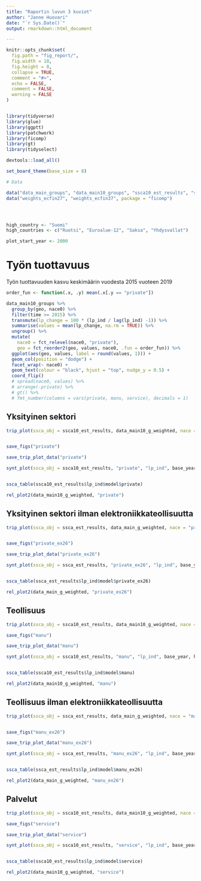 ```yaml
---
title: "Raportin luvun 3 kuviot"
author: "Janne Huovari"
date: "`r Sys.Date()`"
output: rmarkdown::html_document

---
```


```r
knitr::opts_chunk$set(
  fig.path = "fig_report/",
  fig.width = 10,
  fig.height = 8,
  collapse = TRUE,
  comment = "#>", 
  echo = FALSE, 
  comment = FALSE, 
  warning = FALSE
)


library(tidyverse)
library(glue)
library(ggptt)
library(patchwork)
library(ficomp)
library(gt)
library(tidyselect)

devtools::load_all()

set_board_theme(base_size = 8)

# Data

data("data_main_groups", "data_main10_groups", "ssca10_est_results", "ssca10_est_results", "ssca_exp_est_results")
data("weights_ecfin27", "weights_ecfin37", package = "ficomp")




high_country <- "Suomi"
high_countries <- c("Ruotsi", "Euroalue-12", "Saksa", "Yhdysvallat")

plot_start_year <- 2000

```

# Työn tuottavuus

Työn tuottavuuden kasvu keskimäärin vuodesta 2015 vuoteen 2019

```r

order_fun <- function(.x, .y) mean(.x[.y == "private"])

data_main10_groups %>% 
  group_by(geo, nace0) %>% 
  filter(time >= 2015) %>% 
  transmute(lp_change = 100 * (lp_ind / lag(lp_ind) -1)) %>% 
  summarise(values = mean(lp_change, na.rm = TRUE)) %>% 
  ungroup() %>% 
  mutate(
    nace0 = fct_relevel(nace0, "private"),
    geo = fct_reorder2(geo, values, nace0, .fun = order_fun)) %>% 
  ggplot(aes(geo, values, label = round(values, 1))) +
  geom_col(position = "dodge") +
  facet_wrap(~ nace0) +
  geom_text(colour = "black", hjust = "top", nudge_y = 0.5) +
  coord_flip()
  # spread(nace0, values) %>% 
  # arrange(-private) %>% 
  # gt() %>% 
  # fmt_number(columns = vars(private, manu, service), decimals = 1)

```


## Yksityinen sektori

```r

trip_plot(ssca_obj = ssca10_est_results, data_main10_g_weighted, nace = "private", plot_var = "lp_ind", base_year, high_country, high_countries)


save_figs("private")

save_trip_plot_data("private")

```

```r

synt_plot(ssca_obj = ssca10_est_results, "private", "lp_ind", base_year, high_country, high_countries)


ssca_table(ssca10_est_results$lp_ind$model$private)

```


```r


rel_plot2(data_main10_g_weighted, "private")


```


## Yksityinen sektori ilman elektroniikkateollisuutta

```r

trip_plot(ssca_obj = ssca_est_results, data_main_g_weighted, nace = "private_ex26", plot_var = "lp_ind", base_year, high_country, high_countries)


save_figs("private_ex26")

save_trip_plot_data("private_ex26")

```

```r

synt_plot(ssca_obj = ssca_est_results, "private_ex26", "lp_ind", base_year, high_country, high_countries)


ssca_table(ssca_est_results$lp_ind$model$private_ex26)

```


```r


rel_plot2(data_main_g_weighted, "private_ex26")


```



## Teollisuus

```r

trip_plot(ssca_obj = ssca10_est_results, data_main10_g_weighted, nace = "manu", plot_var = "lp_ind", base_year, high_country, high_countries)

save_figs("manu")

save_trip_plot_data("manu")

```

```r

synt_plot(ssca_obj = ssca10_est_results, "manu", "lp_ind", base_year, high_country, high_countries)


ssca_table(ssca10_est_results$lp_ind$model$manu)

```


```r


rel_plot2(data_main10_g_weighted, "manu")


```



## Teollisuus ilman elektroniikkateollisuutta

```r

trip_plot(ssca_obj = ssca_est_results, data_main_g_weighted, nace = "manu_ex26", plot_var = "lp_ind", base_year, high_country, high_countries)


save_figs("manu_ex26")

save_trip_plot_data("manu_ex26")

```

```r

synt_plot(ssca_obj = ssca_est_results, "manu_ex26", "lp_ind", base_year, high_country, high_countries)


ssca_table(ssca_est_results$lp_ind$model$manu_ex26)

```


```r


rel_plot2(data_main_g_weighted, "manu_ex26")


```



## Palvelut

```r

trip_plot(ssca_obj = ssca10_est_results, data_main10_g_weighted, nace = "service", plot_var = "lp_ind", base_year, high_country, high_countries)

save_figs("service")

save_trip_plot_data("service")

```

```r

synt_plot(ssca_obj = ssca10_est_results, "service", "lp_ind", base_year, high_country, high_countries)


ssca_table(ssca10_est_results$lp_ind$model$service)

```


```r


rel_plot2(data_main10_g_weighted, "service")


```


